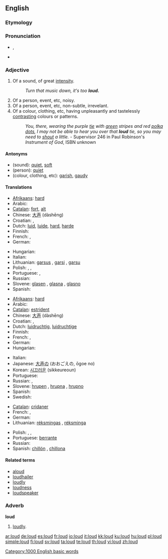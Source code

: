 ==English==

===Etymology===
{{etyl|ang}} {{term|hlud|hlūd|loud|lang=ang}}

===Pronunciation===
* {{IPA|/laʊd/}}, {{SAMPA|/laUd/}}
* {{audio|en-us-loud.ogg|Audio (US)}}
*: {{rhymes|aʊd}}

===Adjective===
{{en-adj|er}}

# Of a sound, of great [[intensity]].
#: ''Turn that music down, it's too '''loud.'''''
# Of a person, event, etc, noisy.
# Of a person, event, etc, non-subtle, irrevelant.
# Of a colour, clothing, etc, having unpleasantly and tastelessly  [[contrast]]ing colours or patterns.
#: ''You, there, wearing the purple [[tie]] with [[green]] stripes and red [[polka dot]]s, I may not be able to hear you over that '''loud''' tie, so you may need to [[shout]] a little.'' - Supervisor 246 in Paul Robinson's ''Instrument of God'', ISBN unknown

====Antonyms====
* (sound): [[quiet]], [[soft]]
* (person): [[quiet]]
* (colour, clothing, etc): [[garish]], [[gaudy]]

====Translations====
{{trans-top|of a sound}}
* [[Afrikaans]]: [[hard]]
* Arabic: {{Arab|[[عالي]]}} {{IPAchar|(ʕāli)}}
* [[Catalan]]: [[fort]], [[alt]]
* Chinese: [[大声]] (dàshēng)
* Croatian: {{t-|hr|glasan|alt=glȁsan}}, {{t-|hr|bučan|alt=bȕčan}}
* Dutch: [[luid]], [[luide]], [[hard]], [[harde]]
* Finnish: {{t+|fi|äänekäs}}
* French: {{t+|fr|fort|m}}, {{t+|fr|forte|f}}
* German: {{t+|de|laut}}
{{trans-mid}}
* Hungarian: {{t+|hu|hangos}}
* Italian: {{t+|it|forte|m|f}}
* Lithuanian: [[garsus]] {{m}}, [[garsi]] {{f}}, [[garsu]] {{n}}
* Polish: {{t-|pl|głośny|m}}, {{t-|pl|głośna|f}}, {{t-|pl|głośne|n}}
* Portuguese: {{t+|pt|alto|m}}, {{t+|pt|alta|f}}
* Russian: {{t|ru|громкий|tr=grómkij|sc=Cyrl}}
* Slovene: [[glasen]] {{m}}, [[glasna]] {{f}}, [[glasno]] {{n}}
* Spanish: {{t+|es|fuerte|m|f}}
{{trans-bottom}}

{{trans-top|noisy}}
* [[Afrikaans]]: [[hard]]
* Arabic: {{Arab|[[عالي]]}} {{IPAchar|(ʕāli)}}
* [[Catalan]]: [[estrident]]
* Chinese: [[大声]] (dàshēng)
* Croatian: {{t-|hr|glasan|alt=glȁsan}}, {{t-|hr|bučan|alt=bȕčan}}
* Dutch: [[luidruchtig]], [[luidruchtige]]
* Finnish: {{t+|fi|äänekäs}}
* French: {{t+|fr|bruyant|m}}, {{t|fr|bruyante|f}}
* German: {{t+|de|laut}}
* Hungarian: {{t+|hu|hangos}}
{{trans-mid}}
* Italian: {{t-|it|rumoroso|m}}
* Japanese: [[大声]]の (おおごえの, ōgoe no)
* Korean: [[시끄러운]] (sikkeureoun)
* Portuguese: {{t+|pt|barulhento}}
* Russian: {{t|ru|громкий|tr=grómkij|sc=Cyrl}}, {{t|ru|шумный|tr=šúmnyj|sc=Cyrl}}
* Slovene: [[hrupen]] {{m}}, [[hrupna]] {{f}}, [[hrupno]] {{n}}
* Spanish: {{t-|es|ruidoso}}
* Swedish: {{t|sv|ljudlig}}
{{trans-bottom}}

{{trans-top|of a colour, clothing, etc.}}
* [[Catalan]]: [[cridaner]]
* French: {{t+|fr|voyant|m}}, {{t+|fr|voyante|f}}
* German: {{t+|de|grell}}
* Lithuanian: [[rėksmingas]] {{m}}, [[rėksminga]] {{f}}
{{trans-mid}}
* Polish: {{t+|pl|krzykliwy|m}}, {{t-|pl|krzykliwa|f}}, {{t-|pl|krzykliwe}}
* Portuguese: [[berrante]]
* Russian: {{t|ru|кричащий|tr=kričáš'ij|sc=Cyrl}}
* Spanish: [[chillón]] {{m}}, [[chillona]] {{f}}
{{trans-bottom}}

====Related terms====
* [[aloud]]
* [[loudhailer]]
* [[loudly]]
* [[loudness]]
* [[loudspeaker]]

===Adverb===
'''loud'''

# [[loudly]].

[[Category:1000 English basic words]]

[[ar:loud]]
[[de:loud]]
[[es:loud]]
[[fr:loud]]
[[io:loud]]
[[it:loud]]
[[kk:loud]]
[[ku:loud]]
[[hu:loud]]
[[pl:loud]]
[[simple:loud]]
[[fi:loud]]
[[sv:loud]]
[[ta:loud]]
[[te:loud]]
[[th:loud]]
[[vi:loud]]
[[zh:loud]]